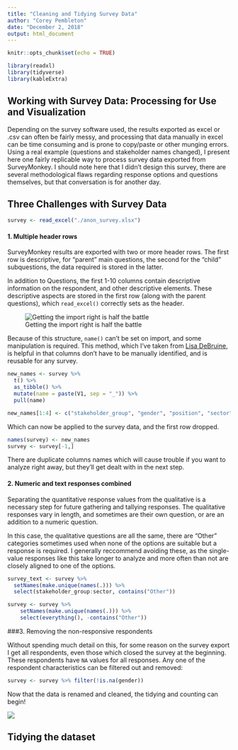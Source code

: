 ```yaml
---
title: "Cleaning and Tidying Survey Data"
author: "Corey Pembleton"
date: "December 2, 2018"
output: html_document
---
```


```r
knitr::opts_chunk$set(echo = TRUE)
```

```r

library(readxl)
library(tidyverse)
library(kableExtra)
```


## Working with Survey Data: Processing for Use and Visualization

Depending on the survey software used, the results exported as excel or .csv can often be fairly messy, and processing that data manually in excel can be time consuming and is prone to copy/paste or other munging errors. Using a real example (questions and stakeholder names changed), I present here one fairly replicable way to process survey data exported from SurveyMonkey. I should note here that I didn't design this survey, there are several methodological flaws regarding response options and questions themselves, but that conversation is for another day.

## Three Challenges with Survey Data
```r
survey <- read_excel("./anon_survey.xlsx")

```
#### 1. Multiple header rows
SurveyMonkey results are exported with two or more header rows. The first row is descriptive, for "parent" main questions, the second for the "child" subquestions, the data required is stored in the latter.  

In addition to Questions, the first 1-10 columns contain descriptive information on the respondent, and other descriptive elements. These descriptive aspects are stored in the first row (along with the parent questions), which ```read_excel()``` correctly sets as the header. 

![Getting the import right is half the battle](/img/messy_survey.png)

Because of this structure, ```name()``` can't be set on import, and some manipulation is required. This method, which  I've taken from [Lisa DeBruine]("https://debruine.github.io/multirow_headers.html"), is helpful in that columns don't have to be manually identified, and is reusable for any survey. 


```r
new_names <- survey %>% 
  t() %>% 
  as_tibble() %>% 
  mutate(name = paste(V1, sep = "_")) %>% 
  pull(name)

new_names[1:4] <- c("stakeholder_group", "gender", "position", "sector")

```

Which can now be applied to the survey data, and the first row dropped. 
```r
names(survey) <- new_names
survey <- survey[-1,]
```

There are duplicate columns names which will cause trouble if you want to analyze right away, but they'll get dealt with in the next step.

#### 2. Numeric and text responses combined

Separating the quantitative response values from the qualitative is a necessary step for future gathering and tallying responses. The qualitative responses vary in length, and sometimes are their own question, or are an addition to a numeric question. 

In this case, the qualitative questions are all the same, there are "Other" categories sometimes used when none of the options are suitable but a response is required. I generally reccommend avoiding these, as the single-value responses like this take longer to analyze and more often than not are closely aligned to one of the options.

```r
survey_text <- survey %>% 
  setNames(make.unique(names(.))) %>%
  select(stakeholder_group:sector, contains("Other"))

survey <- survey %>% 
    setNames(make.unique(names(.))) %>%
    select(everything(), -contains("Other"))

```

###3. Removing the non-responsive respondents

Without spending much detail on this, for some reason on the survey export I get all respondents, even those which closed the survey at the beginning. These respondents have ```NA``` values for all responses. Any one of the respondent characteristics can be filtered out and removed:

```r
survey <- survey %>% filter(!is.na(gender))
```

Now that the data is renamed and cleaned, the tidying and counting can begin!

![](https://media.giphy.com/media/rt62KfHCCpyP6/giphy.gif)

## Tidying the dataset










